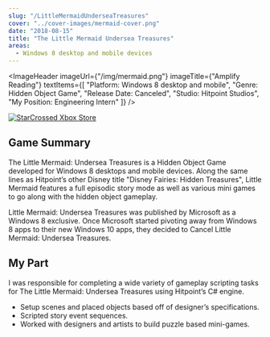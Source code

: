 ```yaml
---
slug: "/LittleMermaidUnderseaTreasures"
cover: "../cover-images/mermaid-cover.png"
date: "2018-08-15"
title: "The Little Mermaid Undersea Treasures"
areas:
  - Windows 8 desktop and mobile devices
---
```


<ImageHeader 
  imageUrl={"/img/mermaid.png"} 
  imageTitle={"Amplify Reading"} 
  textItems={[
   "Platform: Windows 8 desktop and mobile",
   "Genre: Hidden Object Game",
   "Release Date: Canceled",
   "Studio: Hitpoint Studios",
   "My Position: Engineering Intern"
  ]} 
/>

[![StarCrossed Xbox Store](/img/xboxlogo.png)](https://www.microsoft.com/en-us/p/disney-the-little-mermaid-undersea-treasures/9wzdncrfhwqn?rtc=1&activetab=pivot:overviewtab#)

<h2>Game Summary</h2>

The Little Mermaid: Undersea Treasures is a Hidden Object Game developed for Windows 8 desktops and mobile devices. Along the same lines as Hitpoint’s other Disney title "Disney Fairies: Hidden Treasures", Little Mermaid features a full episodic story mode as well as various mini games to go along with the hidden object gameplay.

Little Mermaid: Undersea Treasures was published by Microsoft as a Windows 8 exclusive. Once Microsoft started pivoting
away from Windows 8 apps to their new Windows 10 apps, they decided to Cancel Little Mermaid: Undersea Treasures.

<h2>My Part</h2>

I was responsible for completing a wide variety of gameplay scripting tasks for The Little Mermaid: Undersea Treasures using Hitpoint’s C# engine.

<div style="text-align: left">

- Setup scenes and placed objects based off of designer’s specifications.
- Scripted story event sequences.
- Worked with designers and artists to build puzzle based mini-games.

</div>